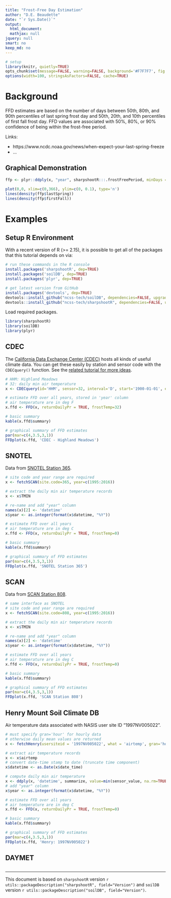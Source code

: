 ```yaml
---
title: "Frost-Free Day Estimation"
author: "D.E. Beaudette"
date: "`r Sys.Date()`"
output:
  html_document:
  mathjax: null
jquery: null
smart: no
keep_md: no
---
```

  
```r
# setup
library(knitr, quietly=TRUE)
opts_chunk$set(message=FALSE, warning=FALSE, background='#F7F7F7', fig.align='center', fig.retina=2, dev='png', tidy=FALSE, verbose=FALSE)
options(width=100, stringsAsFactors=FALSE, cache=TRUE)
```


# Background

FFD estimates are based on the number of days between 50th, 80th, and 90th percentiles of last spring frost day and 50th, 20th, and 10th percentiles of first fall frost day. FFD values are associated with 50%, 80%, or 90% confidence of being within the frost-free period.

Links:
 
 * https://www.ncdc.noaa.gov/news/when-expect-your-last-spring-freeze
 * ...


## Graphical Demonstration

```r
ffp <- plyr::ddply(x, "year", sharpshootR:::.frostFreePeriod, minDays = 165, frostTemp=32)

plot(0,0, xlim=c(0,366), ylim=c(0, 0.1), type='n')
lines(density(ffp$lastSpring))
lines(density(ffp$firstFall))
```



# Examples


## Setup R Environment
With a recent version of R (>= 2.15), it is possible to get all of the packages that this tutorial depends on via:
```r
# run these commands in the R console
install.packages('sharpshootR', dep=TRUE)
install.packages('soilDB', dep=TRUE)
install.packages('plyr', dep=TRUE)

# get latest version from GitHub
install.packages('devtools', dep=TRUE)
devtools::install_github("ncss-tech/soilDB", dependencies=FALSE, upgrade_dependencies=FALSE)
devtools::install_github("ncss-tech/sharpshootR", dependencies=FALSE, upgrade_dependencies=FALSE)
```


Load required packages.
```r
library(sharpshootR)
library(soilDB)
library(plyr)
```


## CDEC
The [California Data Exchange Center (CDEC)](https://cdec.water.ca.gov/) hosts all kinds of useful climate data. You can get these easily by station and sensor code with the `CDECquery()` function. See the [related tutorial for more ideas](http://ncss-tech.github.io/AQP/sharpshootR/CDEC.html).
```r
# HHM: Highland Meadows
# 32: daily min air temperature
x <- CDECquery(id='HHM', sensor=32, interval='D', start='1900-01-01', end='2016-12-31')

# estimate FFD over all years, stored in 'year' column
# air temperature are in deg F
x.ffd <- FFD(x, returnDailyPr = TRUE, frostTemp=32)

# basic summary
kable(x.ffd$summary)

# graphical summary of FFD estimates
par(mar=c(4,3.5,3,1))
FFDplot(x.ffd, 'CDEC - Highland Meadows')
```


## SNOTEL
Data from [SNOTEL Station 365](https://wcc.sc.egov.usda.gov/nwcc/site?sitenum=365).
```r
# site code and year range are required
x <- fetchSCAN(site.code=365, year=c(1995:2016))

# extract the daily min air temperature records
x <- x$TMIN

# re-name and add "year" column
names(x)[2] <- 'datetime'
x$year <- as.integer(format(x$datetime, "%Y"))

# estimate FFD over all years
# air temperature are in deg C
x.ffd <- FFD(x, returnDailyPr = TRUE, frostTemp=0)

# basic summary
kable(x.ffd$summary)

# graphical summary of FFD estimates
par(mar=c(4,3.5,3,1))
FFDplot(x.ffd, 'SNOTEL Station 365')
```


## SCAN
Data from [SCAN Station 808](https://wcc.sc.egov.usda.gov/nwcc/site?sitenum=808).
```r
# same interface as SNOTEL
# site code and year range are required
x <- fetchSCAN(site.code=808, year=c(1995:2016))

# extract the daily min air temperature records
x <- x$TMIN

# re-name and add "year" column
names(x)[2] <- 'datetime'
x$year <- as.integer(format(x$datetime, "%Y"))

# estimate FFD over all years
# air temperature are in deg C
x.ffd <- FFD(x, returnDailyPr = TRUE, frostTemp=0)

# basic summary
kable(x.ffd$summary)

# graphical summary of FFD estimates
par(mar=c(4,3.5,3,1))
FFDplot(x.ffd, 'SCAN Station 808')
```


## Henry Mount Soil Climate DB
Air temperature data associated with NASIS user site ID "1997NV005022".
```r
# must specify gran='hour' for hourly data
# otherwise daily mean values are returned
x <- fetchHenry(usersiteid = '1997NV005022', what = 'airtemp', gran='hour')

# extract air temperature records
x <- x$airtemp
# convert date-time stamp to date (truncate time component)
x$datetime <- as.Date(x$date_time)

# compute daily min air temperature
x <- ddply(x, 'datetime', summarize, value=min(sensor_value, na.rm=TRUE))
# add "year" column
x$year <- as.integer(format(x$datetime, "%Y"))

# estimate FFD over all years
# air temperature are in deg C
x.ffd <- FFD(x, returnDailyPr = TRUE, frostTemp=0)

# basic summary
kable(x.ffd$summary)

# graphical summary of FFD estimates
par(mar=c(4,3.5,3,1))
FFDplot(x.ffd, 'Henry: 1997NV005022')
```


## DAYMET
```r

```


----------------------------
This document is based on `sharpshootR` version `r utils::packageDescription("sharpshootR", field="Version")` and `soilDB` version `r utils::packageDescription("soilDB", field="Version")`.


